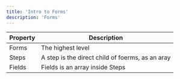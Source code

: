 ```yaml
---
title: 'Intro to Forms'
description: 'Forms'
---
```


| Property | Description                           |
| -------- | ------------------------------------- |
| Forms     | The highest level                  |
| Steps      | A step is the direct child of foerms, as an aray                           |
| Fields   | Fields is an array inside Steps |


